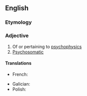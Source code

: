 ==English==

===Etymology===
{{prefix|en|psycho|physical}}

===Adjective===
{{en-adj|-}}

# Of or pertaining to [[psychophysics]]
# [[psychosomatic|Psychosomatic]]

====Translations====
{{trans-top|of or pertaining to psychophysics}}
* French: {{t+check|fr|psychophysique|m|f}}
{{trans-mid}}
* Galician: {{t+|gl|psicofísico}}
* Polish: {{t|pl|psychofizyczny|m}}
{{trans-bottom}}

{{trans-top|psychosomatic}}
{{trans-mid}}
{{trans-bottom}}